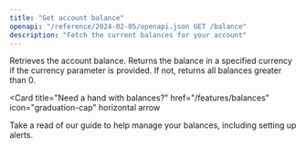 ```yaml
---
title: "Get account balance"
openapi: "/reference/2024-02-05/openapi.json GET /balance"
description: "Fetch the current balances for your account"
---
```


Retrieves the account balance. Returns the balance in a specified currency if the currency parameter is provided. If not, returns all balances greater than 0.

<Card
  title="Need a hand with balances?"
  href="/features/balances"
  icon="graduation-cap"
  horizontal
  arrow
>
  Take a read of our guide to help manage your balances, including setting up
  alerts.
</Card>
